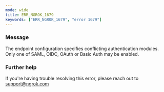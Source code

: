 ```yaml
---
mode: wide
title: ERR_NGROK_1679
keywords: ["ERR_NGROK_1679", "error 1679"]
---
```



### Message

The endpoint configuration specifies conflicting authentication modules. Only one of SAML, OIDC, OAuth or Basic Auth may be enabled.

<ErrorDetails />

### Further help

If you're having trouble resolving this error, please reach out to [support@ngrok.com](mailto:support@ngrok.com?subject=Help%20with%20ERR_NGROK_1679)
